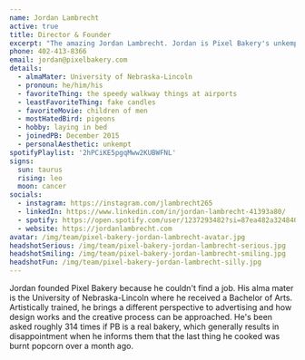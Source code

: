 ```yaml
---
name: Jordan Lambrecht
active: true
title: Director & Founder
excerpt: "The amazing Jordan Lambrecht. Jordan is Pixel Bakery's unkempt Director & Founder, and he really hates fake candles."
phone: 402-413-8366
email: jordan@pixelbakery.com
details:
  - almaMater: University of Nebraska-Lincoln
  - pronoun: he/him/his
  - favoriteThing: the speedy walkway things at airports
  - leastFavoriteThing: fake candles
  - favoriteMovie: children of men
  - mostHatedBird: pigeons
  - hobby: laying in bed
  - joinedPB: December 2015
  - personalAesthetic: unkempt
spotifyPlaylist: '2hPCiKE5pgqMww2KUBWFNL'
signs:
  sun: taurus
  rising: leo
  moon: cancer
socials:
  - instagram: https://instagram.com/jlambrecht265
  - linkedIn: https://www.linkedin.com/in/jordan-lambrecht-41393a80/
  - spotify: https://open.spotify.com/user/1237293482?si=87ea482a32484038
  - website: https://jordanlambrecht.com
avatar: /img/team/pixel-bakery-jordan-lambrecht-avatar.jpg
headshotSerious: /img/team/pixel-bakery-jordan-lambrecht-serious.jpg
headshotSmiling: /img/team/pixel-bakery-jordan-lambrecht-smiling.jpg
headshotFun: /img/team/pixel-bakery-jordan-lambrecht-silly.jpg
---
```


Jordan founded Pixel Bakery because he couldn't find a job. His alma mater is the University of Nebraska-Lincoln where he received a Bachelor of Arts. Artistically trained, he brings a different perspective to advertising and how design works and the creative process can be approached. He's been asked roughly 314 times if PB is a real bakery, which generally results in disappointment when he informs them that the last thing he cooked was burnt popcorn over a month ago.
